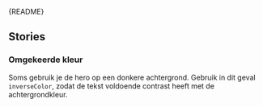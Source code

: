 
<Meta of={HeroStories} />

<Markdown>{README}</Markdown>

<Primary />

<Controls />

## Stories

### Omgekeerde kleur

Soms gebruik je de hero op een donkere achtergrond. Gebruik in dit geval `inverseColor`,
zodat de tekst voldoende contrast heeft met de achtergrondkleur.

<Canvas of={HeroStories.InvertedColor} />

